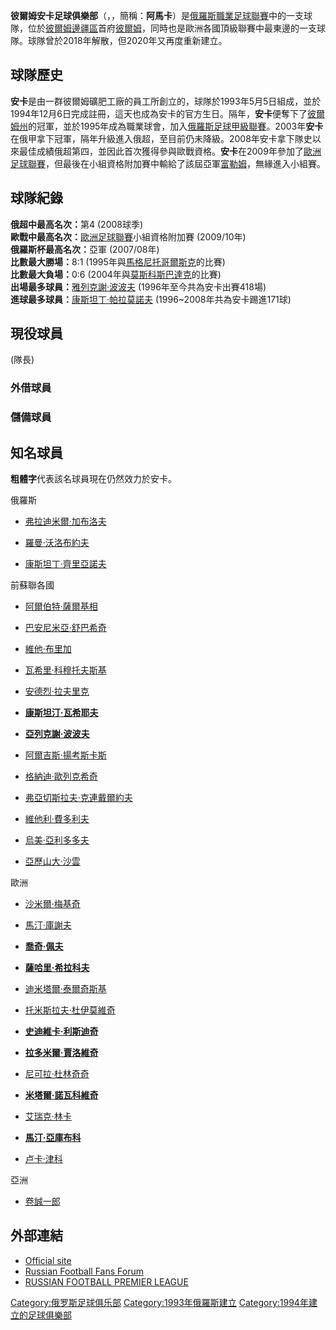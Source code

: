 {{Link style|time=2015-12-13T13:35:14+00:00}}
{{noteTA
|G1=足球
|G2=俄超
}}
{{Football club infobox
| clubname  = 阿馬卡
| image     = [[File:Ankar_Perm.svg|180px]]
| fullname  = 彼爾姆市安卡足球俱樂部
| nickname  = 紅黑軍團<br />''Navozniki''
| founded   = 1994年（第一次）<br>2020年（第二次）
| dissolved = 
| ground    = [[:en:Zvezda_Stadium|Zvezda Stadium]]
| city      = [[彼爾姆|彼爾姆]]
| capacity  = 17,000 人
| chairman  = Gennady Shilov
| manager   = [[:en:Miodrag_Božović|Miodrag Božović]]
| league    = [[俄羅斯職業足球聯賽|俄羅斯職業足球聯賽]]
| season    = 2021–22
| position  = 俄乙4組，第 4 位
| website   = http://fc-amkar.org/
|pattern_la1 = _amkar1617h
|pattern_b1 = _amkar1617h
|pattern_ra1 = _amkar1617h
|pattern_sh1 = _amkar1617h
|pattern_so1 = _color_3_stripes_black
|leftarm1 = FF0000
|body1 = ffffff
|rightarm1 = FF0000
|shorts1 = 000000
|socks1 = FF0000
|pattern_la2 = _amkar1617a
|pattern_b2 = _amkar1617a
|pattern_ra2 = _amkar1617a
|pattern_sh2 = _amkar1617a
|pattern_so2 = _color_3_stripes_black
|leftarm2 = FFFFFF
|body2 = FFFFFF
|rightarm2 = FFFFFF
|shorts2 = FF0000
|socks2 = FF0000
|pattern_la3 = _gaziantepspot1617t
|pattern_b3 = _luxemburgo1617a
|pattern_ra3 = _luxemburgo1617a
|pattern_sh3 = _amkar1617h
|pattern_so3 = _color_3_stripes_red
|leftarm3 = FF0000
|body3 = FF0000
|rightarm3 = FF0000
|shorts3 = 000000
|socks3 = 000000
}}
'''彼爾姆安卡足球俱樂部'''（{{lang-ru|Футбо́льный клуб "Амка́р" Пермь}}，{{lang-en|FC Amkar Perm}}，簡稱：'''阿馬卡'''）是[[俄羅斯職業足球聯賽|俄羅斯職業足球聯賽]]中的一支球隊，位於[[彼爾姆邊疆區|彼爾姆邊疆區]]首府[[彼爾姆|彼爾姆]]，同時也是歐洲各國頂級聯賽中最東邊的一支球隊。球隊曾於2018年解散，但2020年又再度重新建立。

==球隊歷史==
'''安卡'''是由一群彼爾姆礦肥工廠的員工所創立的，球隊於1993年5月5日組成，並於1994年12月6日完成註冊，這天也成為安卡的官方生日。隔年，'''安卡'''便奪下了[[彼爾姆州|彼爾姆州]]的冠軍，並於1995年成為職業球會，加入[[俄羅斯足球甲級聯賽|俄羅斯足球甲級聯賽]]。2003年'''安卡'''在俄甲拿下冠軍，隔年升級進入俄超，至目前仍未降級。2008年安卡拿下隊史以來最佳成績俄超第四，並因此首次獲得參與歐戰資格。'''安卡'''在2009年參加了[[歐足協歐洲聯賽|歐洲足球聯賽]]，但最後在小組資格附加賽中輸給了該屆亞軍[[富勒姆足球俱樂部|富勒姆]]，無緣進入小組賽。

==球隊紀錄==
'''俄超中最高名次：'''第4 (2008球季) <br>
'''歐戰中最高名次：'''[[歐足協歐洲聯賽|歐洲足球聯賽]]小組資格附加賽 (2009/10年) <br>
'''俄羅斯杯最高名次：'''亞軍 (2007/08年) <br>
'''比數最大勝場：'''8:1 (1995年與[[:en:FC_Magnitogorsk|馬格尼托哥爾斯克]]的比賽) <br>
'''比數最大負場：'''0:6 (2004年與[[莫斯科斯巴達克|莫斯科斯巴達克]]的比賽) <br>
'''出場最多球員：'''[[:en:Aleksei_Popov|雅列克謝‧波波夫]] (1996年至今共為安卡出賽418場) <br>
'''進球最多球員：'''[[:en:Konstantin_Paramonov|康斯坦丁‧帕拉莫諾夫]] (1996~2008年共為安卡踢進171球)

==現役球員==
{{Fs start}}
{{Fs player | no= 1  | nat= RUS | name= [[:en:Roman_Gerus|羅曼‧蓋魯斯]]|pos=GK }}
{{Fs player | no= 3  | nat= SRB | name= [[:en:Nikola_Mijailović_(footballer)|尼可拉‧米亞伊洛維奇]]|pos=DF }}
{{Fs player | no= 5  | nat= RUS | name= [[:en:Vitali_Grishin|維他利‧葛利新]]|pos=MF }}
{{Fs player | no= 6  | nat= SRB | name= [[:en:Marko_Blažić|馬爾柯‧布拉日奇]]|pos=MF }}
{{Fs player | no= 7  | nat= BUL | name= [[:en:Georgi_Peev|喬奇‧佩夫]]|pos=MF }}
{{Fs player | no= 8  | nat= RUS | name= [[:en:Sergei_Volkov_(footballer)|謝爾蓋‧沃柯夫]]|pos=FW }}
{{Fs player | no= 11 | nat= MNE | name= [[拉多米爾·賈洛維奇|拉多米爾·賈洛維奇]]|pos=FW }}
{{Fs player | no= 13 | nat= MNE | name= [[:en:Mitar_Novaković|米塔爾‧諾瓦柯維奇]]|pos=MF }}
{{Fs player | no= 14 | nat= BUL | name= [[:en:Zahari_Sirakov|薩哈里‧希拉科夫]]|pos=DF }}
{{Fs player | no= 15 | nat= SRB | name= [[:en:Predrag_Mijić|普雷德拉哥‧米基奇]]|pos=MF }}
{{Fs player | no= 17 | nat= EST | name= [[:en:Konstantin_Vassiljev|康斯坦汀‧瓦希耶夫]]|pos=MF }}
{{Fs player | no= 18 | nat= RUS | name= [[:en:Nikita_Burmistrov|尼基塔‧布爾米斯托洛夫]]|pos=FW }}
{{Fs player | no= 19 | nat= RUS | name= [[:en:Aleksandr_Kolomeytsev|亞歷山大‧柯洛梅特謝夫]]|pos=MF }}
{{Fs mid}}
{{Fs player | no= 20 | nat= RUS | name= [[:en:Artyom_Molodtsov|阿提歐姆‧摩洛特索夫]]|pos=DF }}
{{Fs player | no= 21 | nat= RUS | name= [[:en:Dmitri_Belorukov|德米特里‧貝洛魯柯夫]]|pos=DF }} (隊長)
{{Fs player | no= 23 | nat= RUS | name= [[:en:Ivan_Cherenchikov|伊凡‧切倫奇柯夫]]|pos=DF }}
{{Fs player | no= 24 | nat= KAZ | name= [[:en:Aleksei_Popov|亞列克謝‧波波夫]]|pos=DF }}
{{Fs player | no= 25 | nat= UKR | name= [[:ru:Гаращенков,_Сергей_Игоревич|謝爾蓋‧加拉許琴科]] | pos=DF }}
{{Fs player | no= 26 | nat= SVK | name= [[:en:Martin_Jakubko|馬汀‧亞庫布科]]|pos=FW }}
{{Fs player | no= 29 | nat= MNE | name= [[:ru:Неманья_Мьюшкович|尼曼雅‧米優許科維奇]] |pos=DF }}
{{Fs player | no= 31 | nat= POL | name= [[雅库布·瓦夫日尼亚克|雅库布·瓦夫日尼亚克]] |pos=DF }}
{{Fs player | no= 42 | nat= RUS | name= [[:en:Sergei_Narubin|謝爾蓋‧納魯賓]]|pos=GK }}
{{Fs player | no= 43 | nat= RUS | name= [[:en:Yevgeni_Tyukalov|耶夫格尼‧秋卡洛夫]]|pos=FW }}
{{Fs player | no= 50 | nat= RUS | name= [[:en:Mikhail_Olegovich_Smirnov|米凱爾‧斯米爾諾夫]]|pos=DF }}
{{Fs player | no= 83 | nat= RUS | name= [[:en:Georgi_Dzhioyev|喬奇‧德希奧耶夫]]|pos=DF }}
{{Fs end}}

===外借球員===
{{Fs start}}
{{Fs player | no=   | pos=MF | nat= RUS | name=[[:en:Andrei_Sekretov|安德烈‧謝克列托夫]]|other=租借至[[:en:FC_Gazovik_Orenburg|奧倫堡加索維克]] }}
{{Fs player | no=   | pos=MF | nat= CRO | name=[[:en:Josip_Knežević|約希普‧科涅惹維奇]]|other=租借至[[:en:Kairat_Almaty|阿拉木圖凱拉特]] }}
{{Fs end}}

===儲備球員===
{{Fs start}}
{{Fs player | no= 10 | nat= RUS | name= [[:en:Andrei_Topchu|安德烈‧托普楚]]|pos=MF }}
{{Fs player|no=34|nat=Russia|name=伊爾雅‧克里奇瑪|pos=DF}}
{{Fs player|no=35|nat=Russia|name=安德烈‧丹尼洛夫|pos=GK}}
{{Fs player | no= 36 | nat= RUS | name= 亞歷山大‧謝爾 | pos=MF }}
{{Fs player|no=40|nat=Russia|name=[[:en:Igor_Paderin|伊格爾‧帕德林]]|pos=MF}}
{{Fs player|no=44|nat=Russia|name=尼基塔‧彼爾姆雅科夫|pos=DF}}
{{Fs player|no=45|nat=Russia|name=亞列克謝‧斯克沃特索夫|pos=MF}}
{{Fs player|no=46|nat=Russia|name=亞歷山大‧蘇伯汀|pos=FW}}
{{Fs player|no=47|nat=Russia|name=安東‧羅馬南科|pos=MF}}
{{Fs player|no=49|nat=Russia|name=提摩費‧希洛汀|pos=FW}}
{{Fs player|no=51|nat=Russia|name=伊格爾‧斯特帕諾夫|pos=GK}}
{{Fs player | no= 55 | nat= RUS | name= 馬克希姆‧勞卡 | pos=MF }}
{{Fs player|no=61|nat=Russia|name=米凱爾‧歐帕林|pos=GK}}
{{Fs mid}}
{{Fs player|no=66|nat=Russia|name=阿圖爾‧里亞伯科比蘭科|pos=MF}}
{{Fs player|no=70|nat=Russia|name=德米特里‧科茲洛夫|pos=MF}}
{{Fs player|no=71|nat=Russia|name=弗亞切斯拉夫‧巴提爾|pos=DF}}
{{Fs player|no=73|nat=Russia|name=布拉揚‧伊多夫|pos=DF}}
{{Fs player | no= 77 | nat= GEO | name= [[:en:Zurab_Tsiskaridze|祖拉布‧特希斯卡利澤]]|pos=DF }}
{{Fs player|no=84|nat=Russia|name=丹尼爾‧科奇金|pos=MF}}
{{Fs player|no=86|nat=Russia|name=阿提歐姆‧瓦希耶夫|pos=MF}}
{{Fs player|no=92|nat=Russia|name=耶夫格尼‧魯達科夫|pos=MF}}
{{Fs player|no=93|nat=Russia|name=耶夫格尼‧斯莫洛丁|pos=MF}}
{{Fs player | no= 95 | nat= RUS | name= 弗拉迪斯拉夫‧述斯托夫 | pos=MF }}
{{Fs player|no=97|nat=Russia|name=安德烈‧安德利耶夫斯基|pos=FW}}
{{Fs end}}

==知名球員==
'''粗體字'''代表該名球員現在仍然效力於安卡。
{{col-begin}}
{{col-3}}
;俄羅斯
* {{flagicon|Russia}} [[:en:Vladimir_Gabulov|弗拉迪米爾‧加布洛夫]]
* {{flagicon|Russia}} [[:en:Roman_Vorobyov|羅曼‧沃洛布約夫]]
* {{flagicon|Russia}} [[康斯坦丁·沙里恩洛夫|康斯坦丁·齊里亞諾夫]]
;前蘇聯各國
* {{flagicon|Armenia}} [[:en:Albert_Sarkisyan|阿爾伯特‧薩爾基相]]
* {{flagicon|Azerbaijan}} [[巴安尼米亞·舒巴希奇|巴安尼米亞·舒巴希奇]]
* {{flagicon|Belarus}} [[:en:Vital_Bulyha|維他‧布里加]]
* {{flagicon|Belarus}} [[:en:Vasily_Khomutovsky|瓦希里‧科穆托夫斯基]]
* {{flagicon|Belarus}} [[:en:Andrei_Lavrik|安德烈‧拉夫里克]]
* {{flagicon|Estonia}} '''[[:en:Konstantin_Vassiljev|康斯坦汀‧瓦希耶夫]]'''
{{col-3}}
* {{flagicon|KAZ}} '''[[:en:Aleksei_Popov|亞列克謝‧波波夫]]'''
* {{flagicon|Lithuania}} [[阿爾吉斯·揚考卡斯卡|阿爾吉斯·揚考斯卡斯]]
* {{flagicon|Moldova}} [[:en:Ghenadie_Olexici|格納迪‧歐列克希奇]]
* {{flagicon|Turkmenistan}} [[:en:Vyacheslav_Krendelyov|弗亞切斯拉夫‧克連戴爾約夫]]
* {{flagicon|Ukraine}} [[:en:Vitaliy_Fedoriv|維他利‧費多利夫]]
* {{flagicon|Tajikistan}} [[:ru:Алидодов,_Умед_Бахшидодович|烏美‧亞利多多夫]]
* {{flagicon|Uzbekistan}} [[:en:Aleksandr_Sayun|亞歷山大‧沙雲]]
;歐洲
* {{flagicon|Bosnia and Herzegovina}} [[:en:Samir_Merzić|沙米爾‧梅基奇]]
* {{flagicon|Bulgaria}} [[:en:Martin_Kushev|馬汀‧庫謝夫]]
* {{flagicon|Bulgaria}} '''[[:en:Georgi_Peev|喬奇‧佩夫]]'''
{{col-3}}
* {{flagicon|Bulgaria}} '''[[:en:Zahari_Sirakov|薩哈里‧希拉科夫]]'''
* {{flagicon|Bulgaria}} [[:en:Dimitar_Telkiyski|迪米塔爾‧泰爾奇斯基]]
* {{flagicon|Croatia}}  [[:en:Tomislav_Dujmović|托米斯拉夫‧杜伊莫維奇]]
* {{flagicon|Macedonia}} '''[[史迪維卡·拉斯迪|史迪維卡·利斯迪奇]]'''
* {{flagicon|Montenegro}} '''[[拉多米爾·賈洛維奇|拉多米爾·賈洛維奇]]'''
* {{flagicon|Montenegro}} [[:en:Nikola_Drinčić|尼可拉‧杜林奇奇]]
* {{flagicon|Montenegro}} '''[[:en:Mitar_Novaković|米塔爾‧諾瓦科維奇]]'''
* {{flagicon|Romania}} [[:en:Erik_Lincar|艾瑞克‧林卡]]
* {{flagicon|Slovakia}} '''[[:en:Martin_Jakubko|馬汀‧亞庫布科]]'''
* {{flagicon|Slovenia}} [[卢卡·津科|卢卡·津科]]
;亞洲
* {{flagicon|Japan}} [[卷誠一郎|卷誠一郎]]
{{col-end}}

== 外部連結 ==
*[https://web.archive.org/web/20110315173853/http://www.amkar.org/ Official site] {{ru icon}}
*[http://calciorusso.forumfree.it/?t=15166999&st=225 Russian Football Fans Forum]{{dead link|date=2018年2月 |bot=InternetArchiveBot |fix-attempted=yes }} {{en icon}}
*[https://web.archive.org/web/20130703171647/http://eng.rfpl.org/ RUSSIAN FOOTBALL PREMIER LEAGUE] {{en icon}}

{{DEFAULTSORT:Amkar}}
[[Category:俄罗斯足球俱乐部|Category:俄罗斯足球俱乐部]]
[[Category:1993年俄羅斯建立|Category:1993年俄羅斯建立]]
[[Category:1994年建立的足球俱樂部|Category:1994年建立的足球俱樂部]]

{{Russian Premier League}}